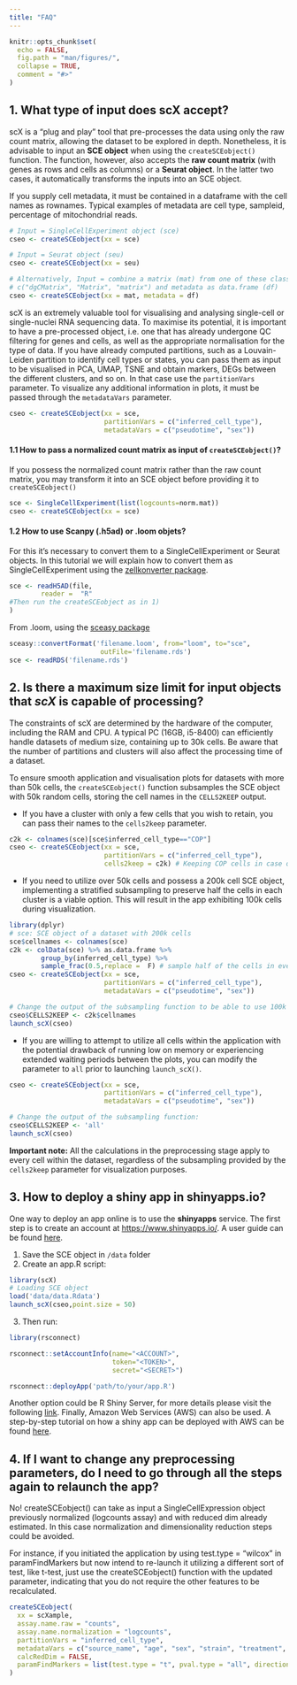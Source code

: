```yaml
---
title: "FAQ"
---
```


```r
knitr::opts_chunk$set(
  echo = FALSE,
  fig.path = "man/figures/",
  collapse = TRUE,
  comment = "#>"
)
```

## 1. What type of input does scX accept?

scX is a "plug and play" tool that pre-processes the data using only the raw count matrix, allowing the dataset to be explored in depth.
Nonetheless, it is advisable to input an **SCE object** when using the `createSCEobject()` function.
The function, however, also accepts the **raw count matrix** (with genes as rows and cells as columns) or a **Seurat object**.
In the latter two cases, it automatically transforms the inputs into an SCE object.

If you supply cell metadata, it must be contained in a dataframe with the cell names as rownames.
Typical examples of metadata are cell type, sampleid, percentage of mitochondrial reads.

```R
# Input = SingleCellExperiment object (sce)
cseo <- createSCEobject(xx = sce)

# Input = Seurat object (seu)
cseo <- createSCEobject(xx = seu)

# Alternatively, Input = combine a matrix (mat) from one of these classes:
# c("dgCMatrix", "Matrix", "matrix") and metadata as data.frame (df)
cseo <- createSCEobject(xx = mat, metadata = df)
```

scX is an extremely valuable tool for visualising and analysing single-cell or single-nuclei RNA sequencing data.
To maximise its potential, it is important to have a pre-processed object, i.e. one that has already undergone QC filtering for genes and cells, as well as the appropriate normalisation for the type of data.
If you have already computed partitions, such as a Louvain-Leiden partition to identify cell types or states, you can pass them as input to be visualised in PCA, UMAP, TSNE and obtain markers, DEGs between the different clusters, and so on. In that case use the `partitionVars` parameter. To visualize any additional information in plots, it must be passed through the `metadataVars` parameter.

```R
cseo <- createSCEobject(xx = sce, 
						partitionVars = c("inferred_cell_type"), 
						metadataVars = c("pseudotime", "sex"))
``` 

#### 1.1 How to pass a normalized count matrix as input of `createSCEobject()`?

If you possess the normalized count matrix rather than the raw count matrix, you may transform it into an SCE object before providing it to `createSCEobject()`

```R
sce <- SingleCellExperiment(list(logcounts=norm.mat))
cseo <- createSCEobject(xx = sce)
```
#### 1.2 How to use Scanpy (.h5ad) or .loom objets?

For this it's necessary to convert them to a SingleCellExperiment or Seurat objects.
In this tutorial we will explain how to convert them as SingleCellExperiment using the [zellkonverter package](https://bioconductor.org/packages/release/bioc/html/zellkonverter.html).

```R
sce <- readH5AD(file,
		reader =  "R"
#Then run the createSCEobject as in 1)
)
```
		
From .loom, using the [sceasy package](https://github.com/cellgeni/sceasy)

```R
sceasy::convertFormat('filename.loom', from="loom", to="sce",
                       outFile='filename.rds')
sce <- readRDS('filename.rds')
```

## 2. Is there a maximum size limit for input objects that *scX* is capable of processing?

The constraints of scX are determined by the hardware of the computer, including the RAM and CPU. A typical PC (16GB, i5-8400) can efficiently handle datasets of medium size, containing up to 30k cells. Be aware that the number of partitions and clusters will also affect the processing time of a dataset.

To ensure smooth application and visualisation plots for datasets with more than 50k cells, the `createSCEobject()` function subsamples the SCE object with 50k random cells, storing the cell names in the `CELLS2KEEP` output.

* If you have a cluster with only a few cells that you wish to retain, you can pass their names to the `cells2keep` parameter.

```R
c2k <- colnames(sce)[sce$inferred_cell_type=="COP"]
cseo <- createSCEobject(xx = sce, 
						partitionVars = c("inferred_cell_type"), 
						cells2keep = c2k) # Keeping COP cells in case of subsampling data for visualization
```

* If you need to utilize over 50k cells and possess a 200k cell SCE object, implementing a stratified subsampling to preserve half the cells in each cluster is a viable option. This will result in the app exhibiting 100k cells during visualization.

```R
library(dplyr)
# sce: SCE object of a dataset with 200k cells
sce$cellnames <- colnames(sce)
c2k <- colData(sce) %>% as.data.frame %>% 
		group_by(inferred_cell_type) %>% 
		sample_frac(0.5,replace =  F) # sample half of the cells in every cluster
cseo <- createSCEobject(xx = sce, 
						partitionVars = c("inferred_cell_type"), 
						metadataVars = c("pseudotime", "sex"))

# Change the output of the subsampling function to be able to use 100k cells:
cseo$CELLS2KEEP <- c2k$cellnames
launch_scX(cseo)
``` 

* If you are willing to attempt to utilize all cells within the application with the potential drawback of running low on memory or experiencing extended waiting periods between the plots, you can modify the parameter to `all` prior to launching `launch_scX()`.

```R
cseo <- createSCEobject(xx = sce, 
						partitionVars = c("inferred_cell_type"), 
						metadataVars = c("pseudotime", "sex"))

# Change the output of the subsampling function:
cseo$CELLS2KEEP <- 'all'
launch_scX(cseo)
``` 

**Important note:** All the calculations in the preprocessing stage apply to every cell within the dataset, regardless of the subsampling provided by the `cells2keep` parameter for visualization purposes.

## 3. How to deploy a shiny app in shinyapps.io?

One way to deploy an app online is to use the **shinyapps** service. The first step is to create an account at [https://www.shinyapps.io/](https://www.shinyapps.io/). A user guide can be found [here](https://docs.posit.co/shinyapps.io/index.html).

1. Save the SCE object in `/data` folder
2. Create an app.R script:

```R
library(scX)
# Loading SCE object
load('data/data.Rdata')
launch_scX(cseo,point.size = 50)
```
3. Then run:

```R
library(rsconnect)

rsconnect::setAccountInfo(name="<ACCOUNT>", 
                          token="<TOKEN>",
                          secret="<SECRET>")

rsconnect::deployApp('path/to/your/app.R')
```
Another option could be R Shiny Server, for more details please visit the following [link](https://posit.co/download/shiny-server/). Finally, Amazon Web Services (AWS) can also be used. A step-by-step tutorial on how a shiny app can be deployed with AWS can be found [here](https://www.charlesbordet.com/en/guide-shiny-aws/#).

## 4. If I want to change any preprocessing parameters, do I need to go through all the steps again to relaunch the app?

No! createSCEobject() can take as input a SingleCellExpression object previously normalized (logcounts assay) and with reduced dim already estimated. In this case normalization and dimensionality reduction steps could be avoided.

For instance, if you initiated the application by using test.type = "wilcox" in paramFindMarkers but now intend to re-launch it utilizing a different sort of test, like t-test, just use the createSCEobject() function with the updated parameter, indicating that you do not require the other features to be recalculated.

```R
createSCEobject(
  xx = scXample,
  assay.name.raw = "counts",
  assay.name.normalization = "logcounts",
  partitionVars = "inferred_cell_type", 
  metadataVars = c("source_name", "age", "sex", "strain", "treatment", "pseudotime"),
  calcRedDim = FALSE,
  paramFindMarkers = list(test.type = "t", pval.type = "all", direction = "up")
)
```


